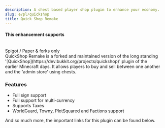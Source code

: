 ```yaml
---
description: A chest based player shop plugin to enhance your economy.
slug: e/pl/quickshop
title: Quick Shop Remake
---
```



#### This enhancement supports

<br/>
<MainStatusPill info>Spigot / Paper & forks only</MainStatusPill>
<br/>
QuickShop Remake is a forked and maintained version of the long standing '[QuickShop](https://dev.bukkit.org/projects/quickshop)' plugin of the earlier Minecraft days. It allows players to buy and sell between one another and the 'admin store' using chests.

### Features

<ul class="pl-5 list-disc">
    <li>Full sign support</li>
    <li>Full support for multi-currency</li>
    <li>Supports Taxes</li>
    <li>WorldGuard, Towny, PlotSquared and Factions support</li>
</ul>

And so much more, the important links for this plugin can be found below.

<LinkCard
  title="Spigot"
  description="View Quick Shop Remake's official Spigot page for downloading the plugin."
  href="https://www.spigotmc.org/resources/quickshop-reremake-1-19-ready-multi-currency.62575/"
/>
